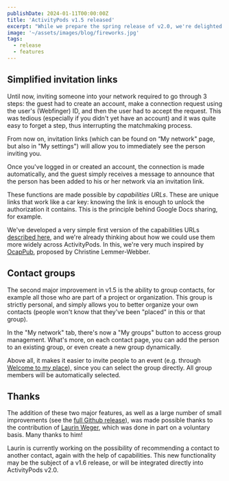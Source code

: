 ```yaml
---
publishDate: 2024-01-11T00:00:00Z
title: 'ActivityPods v1.5 released'
excerpt: "While we prepare the spring release of v2.0, we're delighted to announce the immediate availability of ActivityPods v1.5, which includes two long-requested features: simplified invitation links and contact groups. The purpose of this post is to introduce them to you."
image: '~/assets/images/blog/fireworks.jpg'
tags:
  - release
  - features
---
```



## Simplified invitation links

Until now, inviting someone into your network required to go through 3 steps: the guest had to create an account, make a connection request using the user's (Webfinger) ID, and then the user had to accept the request. This was tedious (especially if you didn't yet have an account) and it was quite easy to forget a step, thus interrupting the matchmaking process.

From now on, invitation links (which can be found on “My network" page, but also in "My settings") will allow you to immediately see the person inviting you.

<ImageCaption src={invitationLinks} label="A friendly invitation screen" />

Once you've logged in or created an account, the connection is made automatically, and the guest simply receives a message to announce that the person has been added to his or her network via an invitation link.

These functions are made possible by _capabilities URLs_. These are unique links that work like a car key: knowing the link is enough to unlock the authorization it contains. This is the principle behind Google Docs sharing, for example.

We've developed a very simple first version of the capabilities URLs [described here](https://activitypods.org/specs/activitypods/#capability-url), and we're already thinking about how we could use them more widely across ActivityPods. In this, we're very much inspired by [OcapPub](https://gitlab.com/spritely/ocappub/blob/master/README.org), proposed by Christine Lemmer-Webber.

## Contact groups

The second major improvement in v1.5 is the ability to group contacts, for example all those who are part of a project or organization. This group is strictly personal, and simply allows you to better organize your own contacts (people won't know that they've been "placed" in this or that group).

In the "My network" tab, there's now a "My groups" button to access group management. What's more, on each contact page, you can add the person to an existing group, or even create a new group dynamically.

<ImageCaption src={contactsGroup} label="A contact page with groups editing" />

Above all, it makes it easier to invite people to an event (e.g. through [Welcome to my place](https://welcometomyplace.org)), since you can select the group directly. All group members will be automatically selected.

## Thanks

The addition of these two major features, as well as a large number of small improvements (see the [full Github release](https://github.com/assemblee-virtuelle/activitypods/releases/tag/v1.5.0)), was made possible thanks to the contribution of [Laurin Weger](https://github.com/Laurin-W), which was done in part on a voluntary basis. Many thanks to him!

Laurin is currently working on the possibility of recommending a contact to another contact, again with the help of capabilities. This new functionality may be the subject of a v1.6 release, or will be integrated directly into ActivityPods v2.0.
